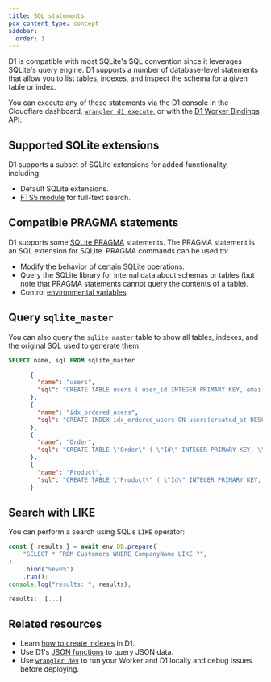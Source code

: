 ```yaml
---
title: SQL statements
pcx_content_type: concept
sidebar:
  order: 1
---
```



D1 is compatible with most SQLite's SQL convention since it leverages SQLite's query engine. D1 supports a number of database-level statements that allow you to list tables, indexes, and inspect the schema for a given table or index.

You can execute any of these statements via the D1 console in the Cloudflare dashboard, [`wrangler d1 execute`](/workers/wrangler/commands/#d1), or with the [D1 Worker Bindings API](/d1/worker-api/d1-database).

## Supported SQLite extensions

D1 supports a subset of SQLite extensions for added functionality, including:

- Default SQLite extensions.
- [FTS5 module](https://www.sqlite.org/fts5.html) for full-text search.

## Compatible PRAGMA statements

D1 supports some [SQLite PRAGMA](https://www.sqlite.org/pragma.html) statements. The PRAGMA statement is an SQL extension for SQLite. PRAGMA commands can be used to:

- Modify the behavior of certain SQLite operations.
- Query the SQLite library for internal data about schemas or tables (but note that PRAGMA statements cannot query the contents of a table).
- Control [environmental variables](/workers/configuration/environment-variables/).

<Render file="use-pragma-statements" />

## Query `sqlite_master`

You can also query the `sqlite_master` table to show all tables, indexes, and the original SQL used to generate them:

```sql
SELECT name, sql FROM sqlite_master
```

```json
      {
        "name": "users",
        "sql": "CREATE TABLE users ( user_id INTEGER PRIMARY KEY, email_address TEXT, created_at INTEGER, deleted INTEGER, settings TEXT)"
      },
      {
        "name": "idx_ordered_users",
        "sql": "CREATE INDEX idx_ordered_users ON users(created_at DESC)"
      },
      {
        "name": "Order",
        "sql": "CREATE TABLE \"Order\" ( \"Id\" INTEGER PRIMARY KEY, \"CustomerId\" VARCHAR(8000) NULL, \"EmployeeId\" INTEGER NOT NULL, \"OrderDate\" VARCHAR(8000) NULL, \"RequiredDate\" VARCHAR(8000) NULL, \"ShippedDate\" VARCHAR(8000) NULL, \"ShipVia\" INTEGER NULL, \"Freight\" DECIMAL NOT NULL, \"ShipName\" VARCHAR(8000) NULL, \"ShipAddress\" VARCHAR(8000) NULL, \"ShipCity\" VARCHAR(8000) NULL, \"ShipRegion\" VARCHAR(8000) NULL, \"ShipPostalCode\" VARCHAR(8000) NULL, \"ShipCountry\" VARCHAR(8000) NULL)"
      },
      {
        "name": "Product",
        "sql": "CREATE TABLE \"Product\" ( \"Id\" INTEGER PRIMARY KEY, \"ProductName\" VARCHAR(8000) NULL, \"SupplierId\" INTEGER NOT NULL, \"CategoryId\" INTEGER NOT NULL, \"QuantityPerUnit\" VARCHAR(8000) NULL, \"UnitPrice\" DECIMAL NOT NULL, \"UnitsInStock\" INTEGER NOT NULL, \"UnitsOnOrder\" INTEGER NOT NULL, \"ReorderLevel\" INTEGER NOT NULL, \"Discontinued\" INTEGER NOT NULL)"
      }
```

## Search with LIKE

You can perform a search using SQL's `LIKE` operator:

```js
const { results } = await env.DB.prepare(
	"SELECT * FROM Customers WHERE CompanyName LIKE ?",
)
	.bind("%eve%")
	.run();
console.log("results: ", results);
```
```js output
results:  [...]
```

## Related resources

- Learn [how to create indexes](/d1/best-practices/use-indexes/#list-indexes) in D1.
- Use D1's [JSON functions](/d1/sql-api/query-json/) to query JSON data.
- Use [`wrangler dev`](/workers/wrangler/commands/#dev) to run your Worker and D1 locally and debug issues before deploying.
